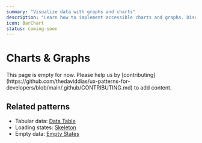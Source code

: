 ```yaml
---
summary: "Visualize data with graphs and charts"
description: "Learn how to implement accessible charts and graphs. Discover best practices for data visualization, chart types, and responsive designs."
icon: BarChart
status: coming-soon
---
```



# Charts & Graphs

<Callout type="warning">
  This page is empty for now. Please help us by
  [contributing](https://github.com/thedaviddias/ux-patterns-for-developers/blob/main/.github/CONTRIBUTING.md)
  to add content.
</Callout>

## Related patterns

- Tabular data: [Data Table](/patterns/data-display/table)
- Loading states: [Skeleton](/patterns/user-feedback/skeleton)
- Empty data: [Empty States](/patterns/user-feedback/empty-states)